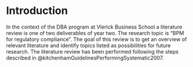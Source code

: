 # Introduction {.unnumbered}

In the context of the DBA program at Vlerick Business School a literature review is one of two deliverables of year two. The research topic is "BPM for regulatory compliance". The goal of this review is to get an overview of relevant literature and identify topics listed as possibilities for future research. The literature review has been performed following the steps described in @kitchenhamGuidelinesPerformingSystematic2007. 